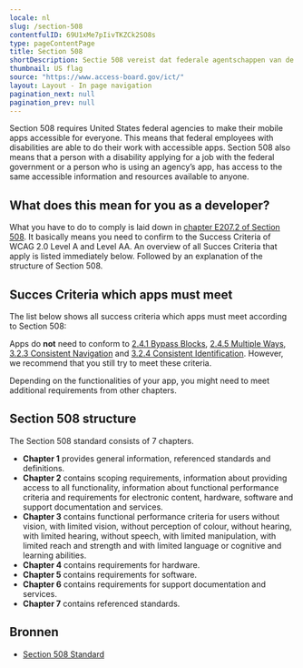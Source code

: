 ```yaml
---
locale: nl
slug: /section-508
contentfulID: 69U1xMe7pIivTKZCk2SO8s
type: pageContentPage
title: Section 508
shortDescription: Sectie 508 vereist dat federale agentschappen van de Verenigde Staten hun apps voor iedereen toegankelijk maken.
thumbnail: US flag
source: "https://www.access-board.gov/ict/"
layout: Layout - In page navigation
pagination_next: null
pagination_prev: null
---
```


Section 508 requires United States federal agencies to make their mobile apps accessible for everyone. This means that federal employees with disabilities are able to do their work with accessible apps. Section 508 also means that a person with a disability applying for a job with the federal government or a person who is using an agency’s app, has access to the same accessible information and resources available to anyone.

## What does this mean for you as a developer?

What you have to do to comply is laid down in [chapter E207.2 of Section 508](https://www.access-board.gov/ict/#E207.2). It basically means you need to confirm to the Success Criteria of WCAG 2.0 Level A and Level AA. An overview of all Succes Criteria that apply is listed immediately below. Followed by an explanation of the structure of Section 508.

## Succes Criteria which apps must meet

The list below shows all success criteria which apps must meet according to Section 508:

<LinkList title="List of requirements for Section 508" isHighlighted={false}>
  <LinkListItem url="/nl/richtlijnen/wcag/succescriterium-1-1-1" title="Succescriterium 1.1.1 - Niet-tekstuele content - Niveau A"/>
  <LinkListItem url="/nl/richtlijnen/wcag/succescriterium-1-2-1" title="Succescriterium 1.2.1 - Louter-geluid en louter-videobeeld (vooraf opgenomen) - Niveau A"/>
  <LinkListItem url="/nl/richtlijnen/wcag/succescriterium-1-2-2" title="Succescriterium 1.2.2 - Ondertitels voor doven en slechthorenden (vooraf opgenomen) - Niveau A"/>
  <LinkListItem url="/nl/richtlijnen/wcag/succescriterium-1-2-3" title="Succescriterium 1.2.3 - Audiodescriptie of media-alternatief (vooraf opgenomen) - Niveau A"/>
  <LinkListItem url="/nl/richtlijnen/wcag/succescriterium-1-2-4" title="Succescriterium 1.2.4 - Ondertitels voor doven en slechthorenden (live) - Niveau AA"/>
  <LinkListItem url="/nl/richtlijnen/wcag/succescriterium-1-2-5" title="Succescriterium 1.2.5 - Audiodescriptie (vooraf opgenomen) - Niveau AA"/>
  <LinkListItem url="/nl/richtlijnen/wcag/succescriterium-1-3-1" title="Succescriterium 1.3.1 - Info en relaties - Niveau A"/>
  <LinkListItem url="/nl/richtlijnen/wcag/succescriterium-1-3-2" title="Succescriterium 1.3.2 - Betekenisvolle volgorde - Niveau A"/>
  <LinkListItem url="/nl/richtlijnen/wcag/succescriterium-1-3-3" title="Succescriterium 1.3.3 - Zintuiglijke eigenschappen - Niveau A"/>
  <LinkListItem url="/nl/richtlijnen/wcag/succescriterium-1-4-1" title="Succescriterium 1.4.1 - Gebruik van kleur - Niveau A"/>
  <LinkListItem url="/nl/richtlijnen/wcag/succescriterium-1-4-2" title="Succescriterium 1.4.2 - Geluidsbediening - Niveau A"/>
  <LinkListItem url="/nl/richtlijnen/wcag/succescriterium-1-4-3" title="Succescriterium 1.4.3 - Contrast (minimum) - Niveau AA"/>
  <LinkListItem url="/nl/richtlijnen/wcag/succescriterium-1-4-4" title="Succescriterium 1.4.4 - Herschalen van tekst - Niveau AA"/>
  <LinkListItem url="/nl/richtlijnen/wcag/succescriterium-1-4-5" title="Succescriterium 1.4.5 - Afbeeldingen van tekst - Niveau AA"/>
  <LinkListItem url="/nl/richtlijnen/wcag/succescriterium-2-1-1" title="Succescriterium 2.1.1 - Toetsenbord - Niveau A"/>
  <LinkListItem url="/nl/richtlijnen/wcag/succescriterium-2-1-2" title="Succescriterium 2.1.2 - Geen toetsenbordval - Niveau A"/>
  <LinkListItem url="/nl/richtlijnen/wcag/succescriterium-2-2-1" title="Succescriterium 2.2.1 - Timing aanpasbaar - Niveau A"/>
  <LinkListItem url="/nl/richtlijnen/wcag/succescriterium-2-2-2" title="Succescriterium 2.2.2 - Pauzeren, stoppen, verbergen - Niveau A"/>
  <LinkListItem url="/nl/richtlijnen/wcag/succescriterium-2-3-1" title="Succescriterium 2.3.1 - Drie flitsen of beneden drempelwaarde - Niveau A"/>
  <LinkListItem url="/nl/richtlijnen/wcag/succescriterium-2-4-2" title="Succescriterium 2.4.2 - Paginatitel - Niveau A"/>
  <LinkListItem url="/nl/richtlijnen/wcag/succescriterium-2-4-3" title="Succescriterium 2.4.3 - Focus volgorde - Niveau A"/>
  <LinkListItem url="/nl/richtlijnen/wcag/succescriterium-2-4-4" title="Succescriterium 2.4.4 - Linkdoel (in context) - Niveau A"/>
  <LinkListItem url="/nl/richtlijnen/wcag/succescriterium-2-4-6" title="Succescriterium 2.4.6 - Koppen en labels - Niveau AA"/>
  <LinkListItem url="/nl/richtlijnen/wcag/succescriterium-2-4-7" title="Succescriterium 2.4.7 - Focus zichtbaar - Niveau AA"/>
  <LinkListItem url="/nl/richtlijnen/wcag/succescriterium-3-1-1" title="Succescriterium 3.1.1 - Taal van de pagina - Niveau A"/>
  <LinkListItem url="/nl/richtlijnen/wcag/succescriterium-3-1-2" title="Succescriterium 3.1.2 - Taal van onderdelen - Niveau AA"/>
  <LinkListItem url="/nl/richtlijnen/wcag/succescriterium-3-2-1" title="Succescriterium 3.2.1 - Bij focus - Niveau A"/>
  <LinkListItem url="/nl/richtlijnen/wcag/succescriterium-3-2-2" title="Succescriterium 3.2.2 - Bij input - Niveau A"/>
  <LinkListItem url="/nl/richtlijnen/wcag/succescriterium-3-3-1" title="Succescriterium 3.3.1 - Foutidentificatie - Niveau A"/>
  <LinkListItem url="/nl/richtlijnen/wcag/succescriterium-3-3-2" title="Succescriterium 3.3.2 - Labels of instructies - Niveau A"/>
  <LinkListItem url="/nl/richtlijnen/wcag/succescriterium-3-3-3" title="Succescriterium 3.3.3 - Foutsuggestie - Niveau AA"/>
  <LinkListItem url="/nl/richtlijnen/wcag/succescriterium-3-3-4" title="Succescriterium 3.3.4 - Foutpreventie (wettelijk, financieel, gegevens) - Niveau AA"/>
  <LinkListItem url="/nl/richtlijnen/wcag/succescriterium-4-1-1" title="Succescriterium 4.1.1 - Parsen - Niveau A"/>
  <LinkListItem url="/nl/richtlijnen/wcag/succescriterium-4-1-2" title="Succescriterium 4.1.2 - Naam, rol, waarde - Niveau A"/>
</LinkList>

Apps do **not** need to conform to [2.4.1 Bypass Blocks](/nl/richtlijnen/wcag/succescriterium-2-4-1), [2.4.5 Multiple Ways](/nl/richtlijnen/wcag/succescriterium-2-4-5), [3.2.3 Consistent Navigation](/nl/richtlijnen/wcag/succescriterium-3-2-3) and [3.2.4 Consistent Identification](/nl/richtlijnen/wcag/succescriterium-3-2-4). However, we recommend that you still try to meet these criteria.

Depending on the functionalities of your app, you might need to meet additional requirements from other chapters.

## Section 508 structure

The Section 508 standard consists of 7 chapters.

- **Chapter 1** provides general information, referenced standards and definitions.
- **Chapter 2** contains scoping requirements, information about providing access to all functionality, information about functional performance criteria and requirements for electronic content, hardware, software and support documentation and services.
- **Chapter 3** contains functional performance criteria for users without vision, with limited vision, without perception of colour, without hearing, with limited hearing, without speech, with limited manipulation, with limited reach and strength and with limited language or cognitive and learning abilities.
- **Chapter 4** contains requirements for hardware.
- **Chapter 5** contains requirements for software.
- **Chapter 6** contains requirements for support documentation and services.
- **Chapter 7** contains referenced standards.

## Bronnen

- [Section 508 Standard](https://www.access-board.gov/ict/)